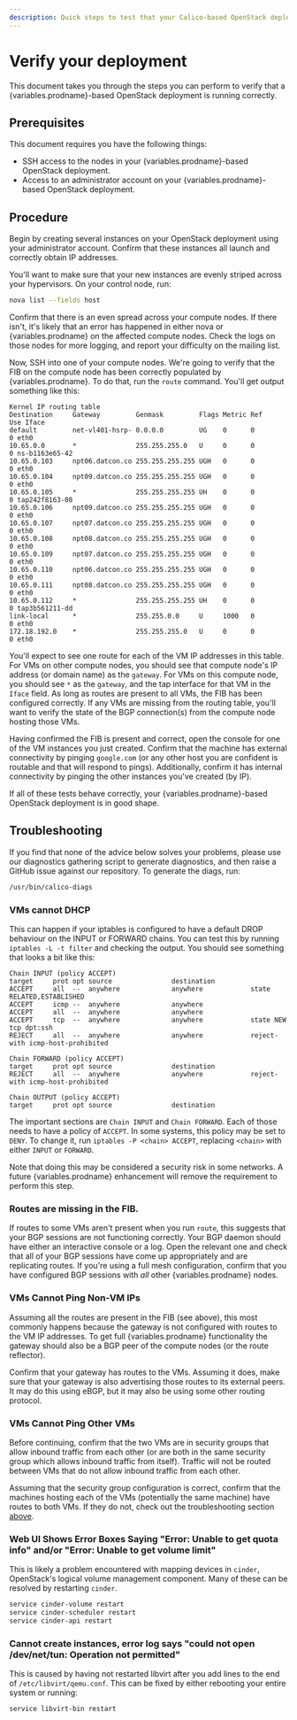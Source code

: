 ```yaml
---
description: Quick steps to test that your Calico-based OpenStack deployment is running correctly.
---
```



# Verify your deployment

This document takes you through the steps you can perform to verify that
a {variables.prodname}-based OpenStack deployment is running correctly.

## Prerequisites

This document requires you have the following things:

- SSH access to the nodes in your {variables.prodname}-based OpenStack deployment.
- Access to an administrator account on your {variables.prodname}-based
  OpenStack deployment.

## Procedure

Begin by creating several instances on your OpenStack deployment using
your administrator account. Confirm that these instances all launch and
correctly obtain IP addresses.

You'll want to make sure that your new instances are evenly striped
across your hypervisors. On your control node, run:

```bash
nova list --fields host
```

Confirm that there is an even spread across your compute nodes. If there
isn't, it's likely that an error has happened in either nova or {variables.prodname}
on the affected compute nodes. Check the logs on those nodes for more
logging, and report your difficulty on the mailing list.

Now, SSH into one of your compute nodes. We're going to verify that the
FIB on the compute node has been correctly populated by {variables.prodname}. To do
that, run the `route` command. You'll get output something like this:

```
Kernel IP routing table
Destination     Gateway         Genmask         Flags Metric Ref    Use Iface
default         net-vl401-hsrp- 0.0.0.0         UG    0      0        0 eth0
10.65.0.0       *               255.255.255.0   U     0      0        0 ns-b1163e65-42
10.65.0.103     npt06.datcon.co 255.255.255.255 UGH   0      0        0 eth0
10.65.0.104     npt09.datcon.co 255.255.255.255 UGH   0      0        0 eth0
10.65.0.105     *               255.255.255.255 UH    0      0        0 tap242f8163-08
10.65.0.106     npt09.datcon.co 255.255.255.255 UGH   0      0        0 eth0
10.65.0.107     npt07.datcon.co 255.255.255.255 UGH   0      0        0 eth0
10.65.0.108     npt08.datcon.co 255.255.255.255 UGH   0      0        0 eth0
10.65.0.109     npt07.datcon.co 255.255.255.255 UGH   0      0        0 eth0
10.65.0.110     npt06.datcon.co 255.255.255.255 UGH   0      0        0 eth0
10.65.0.111     npt08.datcon.co 255.255.255.255 UGH   0      0        0 eth0
10.65.0.112     *               255.255.255.255 UH    0      0        0 tap3b561211-dd
link-local      *               255.255.0.0     U     1000   0        0 eth0
172.18.192.0    *               255.255.255.0   U     0      0        0 eth0
```

You'll expect to see one route for each of the VM IP addresses in this
table. For VMs on other compute nodes, you should see that compute
node's IP address (or domain name) as the `gateway`. For VMs on this
compute node, you should see `*` as the `gateway`, and the tap interface
for that VM in the `Iface` field. As long as routes are present to all
VMs, the FIB has been configured correctly. If any VMs are missing from
the routing table, you'll want to verify the state of the BGP
connection(s) from the compute node hosting those VMs.

Having confirmed the FIB is present and correct, open the console for
one of the VM instances you just created. Confirm that the machine has
external connectivity by pinging `google.com` (or any other host you are
confident is routable and that will respond to pings). Additionally,
confirm it has internal connectivity by pinging the other instances
you've created (by IP).

If all of these tests behave correctly, your {variables.prodname}-based OpenStack
deployment is in good shape.

## Troubleshooting

If you find that none of the advice below solves your problems, please
use our diagnostics gathering script to generate diagnostics, and then
raise a GitHub issue against our repository. To generate the diags, run:

```bash
/usr/bin/calico-diags
```

### VMs cannot DHCP

This can happen if your iptables is configured to have a default DROP
behaviour on the INPUT or FORWARD chains. You can test this by running
`iptables -L -t filter` and checking the output. You should see
something that looks a bit like this:

```
Chain INPUT (policy ACCEPT)
target     prot opt source               destination
ACCEPT     all  --  anywhere             anywhere            state RELATED,ESTABLISHED
ACCEPT     icmp --  anywhere             anywhere
ACCEPT     all  --  anywhere             anywhere
ACCEPT     tcp  --  anywhere             anywhere            state NEW tcp dpt:ssh
REJECT     all  --  anywhere             anywhere            reject-with icmp-host-prohibited

Chain FORWARD (policy ACCEPT)
target     prot opt source               destination
REJECT     all  --  anywhere             anywhere            reject-with icmp-host-prohibited

Chain OUTPUT (policy ACCEPT)
target     prot opt source               destination
```

The important sections are `Chain INPUT` and `Chain FORWARD`. Each of
those needs to have a policy of `ACCEPT`. In some systems, this policy
may be set to `DENY`. To change it, run `iptables -P <chain> ACCEPT`,
replacing `<chain>` with either `INPUT` or `FORWARD`.

Note that doing this may be considered a security risk in some networks.
A future {variables.prodname} enhancement will remove the requirement to perform this
step.

### Routes are missing in the FIB.

If routes to some VMs aren't present when you run `route`, this suggests
that your BGP sessions are not functioning correctly. Your BGP daemon
should have either an interactive console or a log. Open the relevant
one and check that all of your BGP sessions have come up appropriately
and are replicating routes. If you're using a full mesh configuration,
confirm that you have configured BGP sessions with _all_ other {variables.prodname}
nodes.

### VMs Cannot Ping Non-VM IPs

Assuming all the routes are present in the FIB (see above), this most
commonly happens because the gateway is not configured with routes to
the VM IP addresses. To get full {variables.prodname} functionality the gateway should
also be a BGP peer of the compute nodes (or the route reflector).

Confirm that your gateway has routes to the VMs. Assuming it does, make
sure that your gateway is also advertising those routes to its external
peers. It may do this using eBGP, but it may also be using some other
routing protocol.

### VMs Cannot Ping Other VMs

Before continuing, confirm that the two VMs are in security groups that
allow inbound traffic from each other (or are both in the same security
group which allows inbound traffic from itself). Traffic will not be
routed between VMs that do not allow inbound traffic from each other.

Assuming that the security group configuration is correct, confirm that
the machines hosting each of the VMs (potentially the same machine) have
routes to both VMs. If they do not, check out the troubleshooting
section [above](#routes-are-missing-in-the-fib).

### Web UI Shows Error Boxes Saying "Error: Unable to get quota info" and/or "Error: Unable to get volume limit"

This is likely a problem encountered with mapping devices in `cinder`,
OpenStack's logical volume management component. Many of these can be
resolved by restarting `cinder`.

```bash
service cinder-volume restart
service cinder-scheduler restart
service cinder-api restart
```

### Cannot create instances, error log says "could not open /dev/net/tun: Operation not permitted"

This is caused by having not restarted libvirt after you add lines to
the end of `/etc/libvirt/qemu.conf`. This can be fixed by either
rebooting your entire system or running:

```bash
service libvirt-bin restart
```
